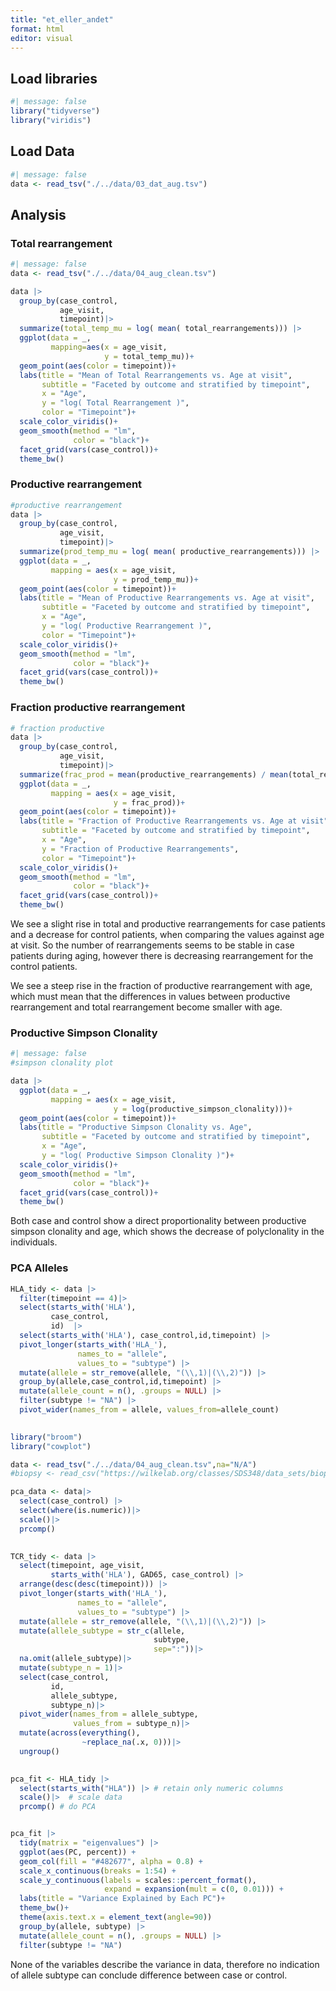 ```yaml
---
title: "et_eller_andet"
format: html
editor: visual
---
```


## Load libraries

```r
#| message: false
library("tidyverse")
library("viridis")
```

## Load Data

```r
#| message: false
data <- read_tsv("./../data/03_dat_aug.tsv")
```

## Analysis

### Total rearrangement

```r
#| message: false
data <- read_tsv("./../data/04_aug_clean.tsv")

data |>
  group_by(case_control,
           age_visit,
           timepoint)|>
  summarize(total_temp_mu = log( mean( total_rearrangements))) |>
  ggplot(data = _,
         mapping=aes(x = age_visit,
                     y = total_temp_mu))+
  geom_point(aes(color = timepoint))+
  labs(title = "Mean of Total Rearrangements vs. Age at visit",
       subtitle = "Faceted by outcome and stratified by timepoint",
       x = "Age",
       y = "log( Total Rearrangement )",
       color = "Timepoint")+
  scale_color_viridis()+
  geom_smooth(method = "lm",
              color = "black")+
  facet_grid(vars(case_control))+
  theme_bw()
```

### Productive rearrangement

```r
#productive rearrangement
data |>
  group_by(case_control,
           age_visit,
           timepoint)|>
  summarize(prod_temp_mu = log( mean( productive_rearrangements))) |>
  ggplot(data = _,
         mapping = aes(x = age_visit,
                       y = prod_temp_mu))+
  geom_point(aes(color = timepoint))+
  labs(title = "Mean of Productive Rearrangements vs. Age at visit",
       subtitle = "Faceted by outcome and stratified by timepoint",
       x = "Age",
       y = "log( Productive Rearrangement )",
       color = "Timepoint")+
  scale_color_viridis()+
  geom_smooth(method = "lm",
              color = "black")+
  facet_grid(vars(case_control))+
  theme_bw()
```

### Fraction productive rearrangement

```r
# fraction productive
data |>
  group_by(case_control,
           age_visit,
           timepoint)|>
  summarize(frac_prod = mean(productive_rearrangements) / mean(total_rearrangements)) |>
  ggplot(data = _,
         mapping = aes(x = age_visit,
                       y = frac_prod))+
  geom_point(aes(color = timepoint))+
  labs(title = "Fraction of Productive Rearrangements vs. Age at visit",
       subtitle = "Faceted by outcome and stratified by timepoint",
       x = "Age",
       y = "Fraction of Productive Rearrangements",
       color = "Timepoint")+
  scale_color_viridis()+
  geom_smooth(method = "lm",
              color = "black")+
  facet_grid(vars(case_control))+
  theme_bw()
```

We see a slight rise in total and productive rearrangements for case patients and a decrease for control patients, when comparing the values against age at visit. So the number of rearrangements seems to be stable in case patients during aging, however there is decreasing rearrangement for the control patients.

We see a steep rise in the fraction of productive rearrangement with age, which must mean that the differences in values between productive rearrangement and total rearrangement become smaller with age.

### Productive Simpson Clonality

```r
#| message: false
#simpson clonality plot

data |> 
  ggplot(data = _,
         mapping = aes(x = age_visit,
                       y = log(productive_simpson_clonality)))+
  geom_point(aes(color = timepoint))+
  labs(title = "Productive Simpson Clonality vs. Age",
       subtitle = "Faceted by outcome and stratified by timepoint",
       x = "Age",
       y = "log( Productive Simpson Clonality )")+
  scale_color_viridis()+
  geom_smooth(method = "lm",
              color = "black")+
  facet_grid(vars(case_control))+
  theme_bw()

```

Both case and control show a direct proportionality between productive simpson clonality and age, which shows the decrease of polyclonality in the individuals.

### PCA Alleles

```r
HLA_tidy <- data |> 
  filter(timepoint == 4)|>
  select(starts_with('HLA'),
         case_control,
         id)  |>
  select(starts_with('HLA'), case_control,id,timepoint) |> 
  pivot_longer(starts_with('HLA_'), 
               names_to = "allele",
               values_to = "subtype") |>
  mutate(allele = str_remove(allele, "(\\,1)|(\\,2)")) |>
  group_by(allele,case_control,id,timepoint) |> 
  mutate(allele_count = n(), .groups = NULL) |>
  filter(subtype != "NA") |>
  pivot_wider(names_from = allele, values_from=allele_count)
  
```

```r
library("broom")
library("cowplot")

data <- read_tsv("./../data/04_aug_clean.tsv",na="N/A")
#biopsy <- read_csv("https://wilkelab.org/classes/SDS348/data_sets/biopsy.csv")

pca_data <- data|>
  select(case_control) |>
  select(where(is.numeric))|>
  scale()|>
  prcomp()

  
TCR_tidy <- data |> 
  select(timepoint, age_visit,
         starts_with('HLA'), GAD65, case_control) |>
  arrange(desc(desc(timepoint))) |> 
  pivot_longer(starts_with('HLA_'), 
               names_to = "allele",
               values_to = "subtype") |>
  mutate(allele = str_remove(allele, "(\\,1)|(\\,2)")) |>
  mutate(allele_subtype = str_c(allele,
                                subtype,
                                sep=":"))|>
  na.omit(allele_subtype)|>
  mutate(subtype_n = 1)|>
  select(case_control,
         id,
         allele_subtype,
         subtype_n)|>
  pivot_wider(names_from = allele_subtype,
              values_from = subtype_n)|>
  mutate(across(everything(),
                ~replace_na(.x, 0)))|>
  ungroup()
  

pca_fit <- HLA_tidy |> 
  select(starts_with("HLA")) |> # retain only numeric columns
  scale()|>  # scale data
  prcomp() # do PCA


pca_fit |>
  tidy(matrix = "eigenvalues") |>
  ggplot(aes(PC, percent)) +
  geom_col(fill = "#482677", alpha = 0.8) +
  scale_x_continuous(breaks = 1:54) +
  scale_y_continuous(labels = scales::percent_format(),
                     expand = expansion(mult = c(0, 0.01))) +
  labs(title = "Variance Explained by Each PC")+
  theme_bw()+
  theme(axis.text.x = element_text(angle=90))
  group_by(allele, subtype) |> 
  mutate(allele_count = n(), .groups = NULL) |>
  filter(subtype != "NA")
```

None of the variables describe the variance in data, therefore no indication of allele subtype can conclude difference between case or control.
